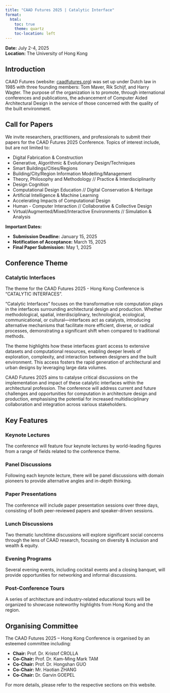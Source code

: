 ```yaml
---
title: "CAAD Futures 2025 | Catalytic Interface"
format:
  html:
    toc: true
    theme: quartz
    toc-location: left
---
```


**Date:** July 2-4, 2025  
**Location:** The University of Hong Kong

## Introduction
CAAD Futures (website: [caadfutures.org](https://www.caadfutures.org/)) was set up under Dutch law in 1985 with three founding members: Tom Maver, Rik Schijf, and Harry Wagter. The purpose of the organization is to promote, through international conferences and publications, the advancement of Computer Aided Architectural Design in the service of those concerned with the quality of the built environment.

## Call for Papers
We invite researchers, practitioners, and professionals to submit their papers for the CAAD Futures 2025 Conference. Topics of interest include, but are not limited to:

- Digital Fabrication & Construction
- Generative, Algorithmic & Evolutionary Design/Techniques
- Smart Buildings/Cities/Regions
- Building/City/Region Information Modelling/Management
- Theory, Philosophy and Methodology // Practice & Interdisciplinarity
- Design Cognition
- Computational Design Education // Digital Conservation & Heritage
- Artificial Intelligence & Machine Learning
- Accelerating Impacts of Computational Design
- Human - Computer Interaction // Collaborative & Collective Design
- Virtual/Augmented/Mixed/Interactive Environments // Simulation & Analysis

**Important Dates:**

- **Submission Deadline:** January 15, 2025
- **Notification of Acceptance:** March 15, 2025
- **Final Paper Submission:** May 1, 2025

## Conference Theme
### Catalytic Interfaces
The theme for the CAAD Futures 2025 - Hong Kong Conference is “CATALYTIC INTERFACES”.

"Catalytic Interfaces" focuses on the transformative role computation plays in the interfaces surrounding architectural design and production. Whether methodological, spatial, interdisciplinary, technological, ecological, communicational, or cultural—interfaces act as catalysts, introducing alternative mechanisms that facilitate more efficient, diverse, or radical processes, demonstrating a significant shift when compared to traditional methods.

The theme highlights how these interfaces grant access to extensive datasets and computational resources, enabling deeper levels of exploration, complexity, and interaction between designers and the built environment. This access fosters the rapid generation of architectural and urban designs by leveraging large data volumes.

CAAD Futures 2025 aims to catalyse critical discussions on the implementation and impact of these catalytic interfaces within the architectural profession. The conference will address current and future challenges and opportunities for computation in architecture design and production, emphasising the potential for increased multidisciplinary collaboration and integration across various stakeholders.

## Key Features
### Keynote Lectures
The conference will feature four keynote lectures by world-leading figures from a range of fields related to the conference theme.

### Panel Discussions
Following each keynote lecture, there will be panel discussions with domain pioneers to provide alternative angles and in-depth thinking.

### Paper Presentations
The conference will include paper presentation sessions over three days, consisting of both peer-reviewed papers and speaker-driven sessions.

### Lunch Discussions
Two thematic lunchtime discussions will explore significant social concerns through the lens of CAAD research, focusing on diversity & inclusion and wealth & equity.

### Evening Programs
Several evening events, including cocktail events and a closing banquet, will provide opportunities for networking and informal discussions.

### Post-Conference Tours
A series of architecture and industry-related educational tours will be organized to showcase noteworthy highlights from Hong Kong and the region.

## Organising Committee
The CAAD Futures 2025 – Hong Kong Conference is organised by an esteemed committee including:

- **Chair:** Prof. Dr. Kristof CROLLA
- **Co-Chair:** Prof. Dr. Kam-Ming Mark TAM
- **Co-Chair:** Prof. Dr. Hongshan GUO
- **Co-Chair:** Mr. Haotian ZHANG
- **Co-Chair:** Dr. Garvin GOEPEL

For more details, please refer to the respective sections on this website.
